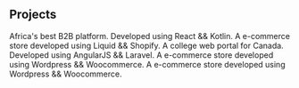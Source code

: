 ## Projects

<ProjectCard title="Zambezii" link="https://zambezii.com" bg="linear-gradient(to right, #00d4ff 0%, #436eee 100%)">
    Africa's best B2B platform. Developed using React && Kotlin.
</ProjectCard>

<ProjectCard title="TheIrishButcher" link="https://www.theirishbutcher.com.au" bg="linear-gradient(to right, #D4145A 0%, #FBB03B 100%)">
    A e-commerce store developed using Liquid && Shopify.
</ProjectCard>

<ProjectCard title="WeSpeakStudent" link="https://wespeakstudent.com/" bg="linear-gradient(to right, #2AF598 0%, #08AEEA 100%)">
    A college web portal for Canada. Developed using AngularJS && Laravel.
</ProjectCard>

<ProjectCard title="Kikimoon" link="https://www.behance.net/gallery/58937147/Freiheit" bg="linear-gradient(to right, #8EC5FC 0%, #E0C3FC 100%)">
    A e-commerce store developed using Wordpress && Woocommerce.
</ProjectCard>

<ProjectCard title="Kinkify" link="https://www.behance.net/gallery/58937147/Freiheit" bg="linear-gradient(to right, #8EC5FC 0%, #E0C3FC 100%)">
    A e-commerce store developed using Wordpress && Woocommerce.
</ProjectCard>